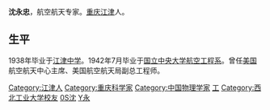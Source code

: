 '''沈永忠'''，航空航天专家。[[重庆|重庆]][[江津区|江津]]人。

== 生平 ==
1938年毕业于[[江津中学|江津中学]]。1942年7月毕业于[[国立中央大学_(南京)|国立中央大学]][[西北工业大学|航空工程系]]。曾任[[美国|美国]]航空航天中心主席、美国航空航天局副总工程师。

{{Authority control}}
{{DEFAULTSORT:S}}
[[Category:江津人|Category:江津人]]
[[Category:重庆科学家|Category:重庆科学家]]
[[Category:中国物理学家|Category:中国物理学家]]
[[Category:國立中央大學大陸時期校友|工]]
[[Category:西北工业大学校友|Category:西北工业大学校友]]
[[Category:东南大学校友|0S沈]]
[[Category:沈姓|Y永]]